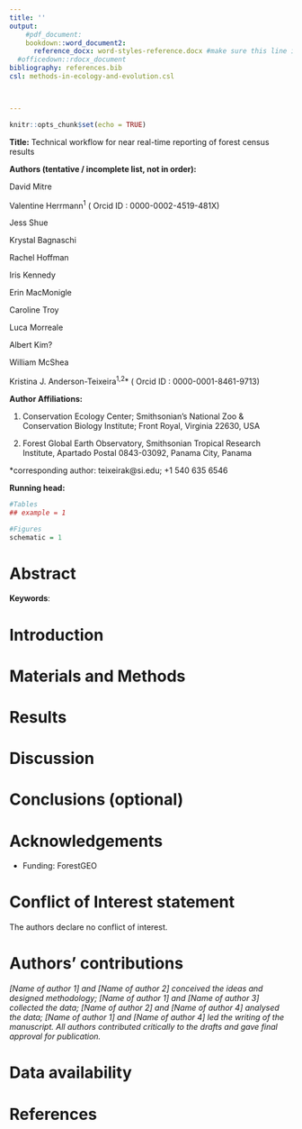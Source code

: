 ```yaml
---
title: ''
output: 
    #pdf_document: 
    bookdown::word_document2: 
      reference_docx: word-styles-reference.docx #make sure this line is indented! see this guide for formatting: https://rmarkdown.rstudio.com/articles_docx.html
  #officedown::rdocx_document
bibliography: references.bib
csl: methods-in-ecology-and-evolution.csl



---
```

```r
knitr::opts_chunk$set(echo = TRUE)
```


\raggedright

**Title:** Technical workflow for near real-time reporting of forest census results


**Authors (tentative / incomplete list, not in order):** 


David Mitre

Valentine Herrmann^1^ ( Orcid ID : 0000-0002-4519-481X)

Jess Shue

Krystal Bagnaschi

Rachel Hoffman

Iris Kennedy

Erin MacMonigle

Caroline Troy

Luca Morreale

Albert Kim?

William McShea

Kristina J. Anderson-Teixeira^1,2^* ( Orcid ID : 0000-0001-8461-9713)






**Author Affiliations:**

1. Conservation Ecology Center; Smithsonian's National Zoo & Conservation Biology Institute; Front Royal, Virginia 22630, USA

2. Forest Global Earth Observatory, Smithsonian Tropical Research Institute, Apartado Postal 0843-03092, Panama City, Panama


*corresponding author: teixeirak@si.edu; +1 540 635 6546

**Running head:** <!-- ≤45 characters-->



<!--JOURNAL

Target journal: Methods in Ecology & Evolution
Instructions for authors: https://besjournals.onlinelibrary.wiley.com/hub/journal/2041210X/author-guidelines
article type: research article or practical tools
word count: (no more than 7000-8000 words for Standard Articles, 3000-4000 words for Applications and Practical Tools)

Research article:  should have a maximum of 7000-8000 words (including tables/figure captions and references list) and describe new methods and how they may be used. We place emphasis on methods that are applicable as broadly as possible. Papers describing methods that apply to one species or system are unlikely to meet these criteria, unless authors are able to show that their methods can be generalised. Structure: see Manuscript specifications below.

Practical Tools: Short (no more than 3000-4000 words total) descriptions of new field techniques, equipment or lab protocols. Articles need to clearly demonstrate how tools designed for specific systems or problems can be adapted for more general use. Online supporting information may include specific instructions, especially for building equipment. Practical Tools papers are made free to access for two months after being assigned to an issue in order to encourage uptake of the methodologies they describe. See examples here.I don't think GCB has an official limit on display items (a recently accepted article has 10 figures and 4 tables). -->


```r
#Tables
## example = 1 

#Figures
schematic = 1

```

\newpage

# Abstract  {-#Abstract} 

<!--The abstract must not exceed 350 words and should list the main results and conclusions, using FOUR simple, factual, numbered statements:

1: set the context for and purpose of the work;

2: indicate the approach and methods;

3: outline the main results;

4: identify the conclusions and the wider implications.-->


**Keywords**:  <!--A list in alphabetical order not exceeding eight words or short phrases. The most important key-words should appear in the title and the abstract as well as the key-word list. -->

\newpage

# Introduction  
<!-- This should state the reason for doing the work, the nature of the hypothesis or hypotheses under consideration, and should outline the essential background. -->

# Materials and Methods 
<!--Include sufficient details for the work to be repeated. Where specific equipment and materials are named, the manufacturer’s details (name, city and country) should be given so that readers can trace specifications by contacting the manufacturer. Where commercially available software has been used, details of the supplier should be given in brackets or the reference given in full in the reference list. Do not describe or refer to commonplace statistical tests in this section but allude to them briefly in Results.-->



# Results 
<!--State the results and draw attention in the text to important details shown in tables and figures.-->


# Discussion 
<!--This should point out the significance of the results in relation to the reasons for doing the work, and place them in the context of other work.-->

# Conclusions (optional)

# Acknowledgements {-#Acknowledgements}

- Funding: ForestGEO


# Conflict of Interest statement {-#Conflict}
The authors declare no conflict of interest.

# Authors' contributions {-#Authors}
*[Name of author 1] and [Name of author 2] conceived the ideas and designed methodology; [Name of author 1] and [Name of author 3] collected the data; [Name of author 2] and [Name of author 4] analysed the data; [Name of author 1] and [Name of author 4] led the writing of the manuscript. All authors contributed critically to the drafts and gave final approval for publication.*

# Data availability {-#Data}


\newpage
# References {-#References}




